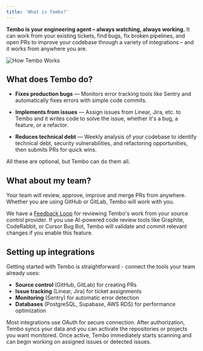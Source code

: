 ```yaml
---
title: 'What is Tembo?'
---
```


**Tembo is your engineering agent – always watching, always working.** It can work from your existing tickets, find bugs, fix broken pipelines, and open PRs to improve your codebase through a variety of integrations – and it works from anywhere you are.

![How Tembo Works](/images/how-tembo-works.png)

## What does Tembo do?

- **Fixes production bugs** — Monitors error tracking tools like Sentry and automatically fixes errors with simple code commits.

- **Implements from issues** — Assign issues from Linear, Jira, etc. to Tembo and it writes code to solve the issue, whether it's a bug, a feature, or a refactor.

- **Reduces technical debt** — Weekly analysis of your codebase to identify technical debt, security vulnerabilities, and refactoring opportunities, then submits PRs for quick wins.

All these are optional, but Tembo can do them all.

## What about my team?

Your team will review, approve, improve and merge PRs from anywhere. Whether you are using GitHub or GitLab, Tembo will work with you.

We have a [Feedback Loop](/features/feedback-loop) for reviewing Tembo's work from your source control provider. If you use AI-powered code review tools like Graphite, CodeRabbit, or Cursor Bug Bot, Tembo will validate and commit relevant changes if you enable this feature.

## Setting up integrations

Getting started with Tembo is straightforward - connect the tools your team already uses:

- **Source control** (GitHub, GitLab) for creating PRs
- **Issue tracking** (Linear, Jira) for ticket assignments  
- **Monitoring** (Sentry) for automatic error detection
- **Databases** (PostgreSQL, Supabase, AWS RDS) for performance optimization

Most integrations use OAuth for secure connection. After authorization, Tembo syncs your data and you can activate the repositories or projects you want monitored. Once active, Tembo immediately starts scanning and can begin working on assigned issues or detected issues.
